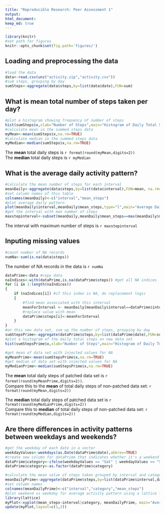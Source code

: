 ```yaml
---
title: "Reproducible Research: Peer Assessment 1"
output: 
html_document:
keep_md: true
---
```

```r
library(knitr)
#set path for figures
knitr::opts_chunk$set(fig.path='figures/')
```

## Loading and preprocessing the data
```r
#load the data
data<-read.csv(unz("activity.zip","activity.csv"))
#sum steps, grouping by day 
sumSteps<-aggregate(data$steps,by=list(data$date),FUN=sum)
```

## What is mean total number of steps taken per day?
```r
#plot a histogram showing frequency of number of steps
hist(sumSteps$x,xlab="Number of Steps",main="Histogram of Daily Total Steps")
#calculate mean in the summed steps data
myMean<-mean(sumSteps$x,na.rm=TRUE)
#calculate median in the summed steps data
myMedian<-median(sumSteps$x,na.rm=TRUE)
```
The **mean** total daily steps is `r format(round(myMean,digits=2))`  
The **median** total daily steps is `r myMedian`


## What is the average daily activity pattern?
```r
#calculate the mean number of steps for each interval
meanDaily<-aggregate(data$steps,by=list(data$interval),FUN=mean, na.rm=TRUE)
#set column names of this table
colnames(meanDaily)<-c("interval","mean_steps")
#plot average daily pattern
plot(meanDaily$interval,meanDaily$mean_steps,type="l",main="Average Daily Pattern",xlab="interval",ylab="average steps")
#get the interval with max number of steps
maxstepinterval<-subset(meanDaily,meanDaily$mean_steps==max(meanDaily$mean_steps))$interval
```
The interval with maximum number of steps is `r maxstepinterval`


## Inputing missing values
```r
#count number of NA records
numNa<-sum(is.na(data$steps))
```
The number of NA records in the data is `r numNa`

```r
dataPrime<-data #copy data
naIndices<-with(dataPrime,is.na(dataPrime$steps)) #get all NA indices
for (i in 1:length(naIndices))
{
    if (naIndices[i]) #if this index is NA, do replacement logic
    {
        #find mean associated with this interval
        meanForInterval <- meanDaily[meanDaily$interval==dataPrime$interval[i],c("mean_steps")]
        #replace value with mean
        dataPrime$steps[i]<-meanForInterval
    }
}
#on this new data set, sum up the number of steps, grouping by day
sumStepsPrime<-aggregate(dataPrime$steps,by=list(dataPrime$date),FUN=sum)
#plot a histogram of the daily total steps on new data set
hist(sumStepsPrime$x,xlab="Number of Steps",main="Histogram of Daily Total Steps")
```

```r
#get mean of data set with injected values for NA
myMeanPrime<-mean(sumStepsPrime$x,na.rm=TRUE)
#get median of data set with injected values for NA
myMedianPrime<-median(sumStepsPrime$x,na.rm=TRUE)
```
The **mean** total daily steps of patched data set is `r format(round(myMeanPrime,digits=2))`.  
Compare this to the **mean** of total daily steps of non-patched data set: `r format(round(myMean,digits=2))`  
  
The **median** total daily steps of patched data set is `r format(round(myMedianPrime,digits=2))`  
Compare this to **median** of total daily steps of non-patched data set: `r format(round(myMedian,digits=2))`  
 
## Are there differences in activity patterns between weekdays and weekends?
```r
#get the weekday of each date in a vector
weekdayValues<-weekdays(as.Date(dataPrime$date),abbrev=TRUE)
#create new column for dataPrime that indicates whether it's a weekend or weekday as a factor
dataPrime$category<-ifelse(weekdayValues == "Sat" | weekdayValues == "Sun","weekend","weekday")
dataPrime$category<-as.factor(dataPrime$category)

#calculate the mean value of steps taken grouped by interval and category
meanDailyPrime<-aggregate(dataPrime$steps,by=list(dataPrime$interval,dataPrime$category),FUN=mean, na.rm=TRUE)
#set column names
colnames(meanDailyPrime)<-c("interval","category","mean_steps")
#plot weekend vs weekday for average activity pattern using a lattice line plot
library(lattice)
myPlot<-xyplot(mean_steps~interval|category, meanDailyPrime, main="Average Activity Pattern", ylab="Average Daily Steps", xlab="Interval", type="l")
update(myPlot,layout=c(1,2))
```
